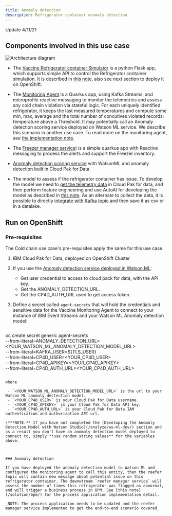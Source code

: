 ```yaml
---
title: Anomaly detection
description: Refrigerator container anomaly detection
--- 
```


Update 4/11/21


## Components involved in this use case

![Architecture diagram](./images/cc-components.png)


* The [Vaccine Refrigerator container Simulator](https://github.com/ibm-cloud-architecture/vaccine-reefer-simulator)
 is a python Flask app, which supports simple API to control the Refrigerator container simulation. It is described in [this note](/solution/reefer-iot/), also see next section to deploy it on OpenShift.
* The [Monitoring Agent](https://github.com/ibm-cloud-architecture/vaccine-monitoring-agent) is a Quarkus app, using Kafka Streams, and microprofile reactive messaging to monitor the telemetries and assess any cold chain violation via stateful logic. For each uniquely identified refrigerator, it keeps the last measured temperatures and compute some min, max, average and the total number of concutives violated records: temperature above a Threshold. It may potentially call an Anomaly detection scoring service deployed on Watson ML service. We describe this scenario in another use case. To read more on the monitoring agent, see [the implementation  note](/solution/cold-monitoring/).
* The [Freezer manager service](https://github.com/ibm-cloud-architecture/vaccine-freezer-mgr)) is a simple quarkus app with Reactive messaging to process the alerts and support the Freezer inventory.
* [Anomaly detection scoring service](/analyze/ws-ml-dev/) with WatsonML and anomaly detection built in Cloud Pak for Data

* The model to assess if the refrigerator container has issue. To develop the model we need to [get the telemetry data](/solution/cp4d/) in Cloud Pak for data, and then perform feature engineering and use AutoAI for developing the model as described in [this note](/analyze/ws-ml-dev/). As an alternate to collect the data, it is possible to directly [integrate with Kafka topic](/solution/cp4d/eventStream/) and then save it as csv or in a datalake.



## Run on OpenShift

### Pre-requisites

The Cold chain use case's pre-requisites apply the same for this use case.

1. IBM Cloud Pak for Data, deployed on OpenShift Cluster



1. If you use the [Anomaly detection service deployed in Watson ML](/analyze/ws-ml-dev/):

   * Get user credential to access to cloud pack for data, with the API key.
   * Get the ANOMALY_DETECTION_URL.
   * Get the CP4D_AUTH_URL used to get access token.

1. Define a secret called `agent-secrets` that will hold the credentials and sensitive data for the Vaccine Monitoring Agent to connect to your instance of IBM Event Streams and your Watson ML Anomaly detection model:

   ```shell
  oc create secret generic agent-secrets \
  --from-literal=ANOMALY_DETECTION_URL=<YOUR_WATSON_ML_ANOMALY_DETECTION_MODEL_URL> \
  --from-literal=KAFKA_USER=${TLS_USER} \
  --from-literal=CP4D_USER=<YOUR_CP4D_USER> \
  --from-literal=CP4D_APIKEY=<YOUR_CP4D_APIKEY>  \
  --from-literal=CP4D_AUTH_URL=<YOUR_CP4D_AUTH_URL>
  ```

  where

   - `<YOUR_WATSON_ML_ANOMALY_DETECTION_MODEL_URL>` is the url to your Watson ML anomaly dectection model.
   - `<YOUR_CP4D_USER>` is your Cloud Pak for Data username.
   - `<YOUR_CP4D_APIKEY>` is your Cloud Pak for Data API key.
   - `<YOUR_CP4D_AUTH_URL>` is your Cloud Pak for Data IAM authentication and authorization API url.

  \***NOTE:** If you have not completed the [Developing the Anomaly Detection Model with Watson Studio](/analyze/ws-ml-dev/) section and as a result you don't have an anomaly detection model deployed to connect to, simply **use random string values** for the variables above.



### Anomaly detection

If you have deployed the anomaly detection model to Watson ML and configured the monitoring agent to call this entity, then the reefer topic will contain new message about potential issue on this refrigerator container. The downstream `reefer manager service` will assess the number of times this refrigerator was flagged as abnormal, and will trigger a business process in BPM. See [this note](/solution/bpm/) for the process application implementation detail.

_NOTE: The process application needs to be updated and the reefer manager service implemented to get the end-to-end scenario covered_